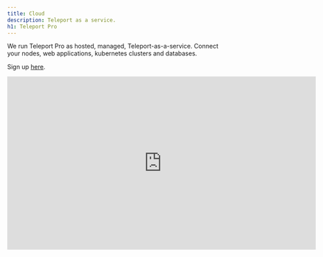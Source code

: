 ```yaml
---
title: Cloud
description: Teleport as a service.
h1: Teleport Pro
---
```


We run Teleport Pro as hosted, managed, Teleport-as-a-service.
Connect your nodes, web applications, kubernetes clusters and databases.

Sign up [here](https://goteleport.com/get-started/).

<iframe
  width="712"
  height="400"
  src="https://www.youtube-nocookie.com/embed/1jhKOtBinm4?rel=0&modestbranding=1"
  frameBorder="0"
  allow="accelerometer; autoplay; encrypted-media; gyroscope; picture-in-picture"
  allowFullScreen
/>

## Next steps

- Get started with cloud [in 5 minutes](./getting-started.mdx).
- Join the [Teleport Discussions](https://github.com/gravitational/teleport/discussions) and ask a question.
- Join the [Slack channel](https://goteleport.com/slack).
